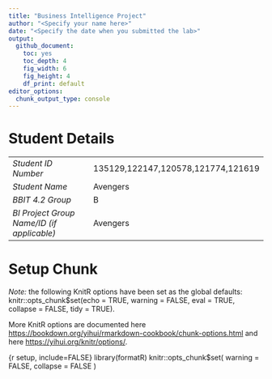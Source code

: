 ```yaml
---
title: "Business Intelligence Project"
author: "<Specify your name here>"
date: "<Specify the date when you submitted the lab>"
output:
  github_document: 
    toc: yes
    toc_depth: 4
    fig_width: 6
    fig_height: 4
    df_print: default
editor_options:
  chunk_output_type: console
---
```


# Student Details

|                                              |                             |
|--------------------------------------------|----------------------------|
| *Student ID Number*                        | 135129,122147,120578,121774,121619 |
| *Student Name*                             | Avengers                     |
| *BBIT 4.2 Group*                           | B                       |
| *BI Project Group Name/ID (if applicable)* | Avengers                      |

# Setup Chunk

*Note:* the following KnitR options have been set as the global defaults: <BR> knitr::opts_chunk$set(echo = TRUE, warning = FALSE, eval = TRUE, collapse = FALSE, tidy = TRUE).

More KnitR options are documented here <https://bookdown.org/yihui/rmarkdown-cookbook/chunk-options.html> and here <https://yihui.org/knitr/options/>.

{r setup, include=FALSE}
library(formatR)
knitr::opts_chunk$set(
  warning = FALSE,
  collapse = FALSE
)
